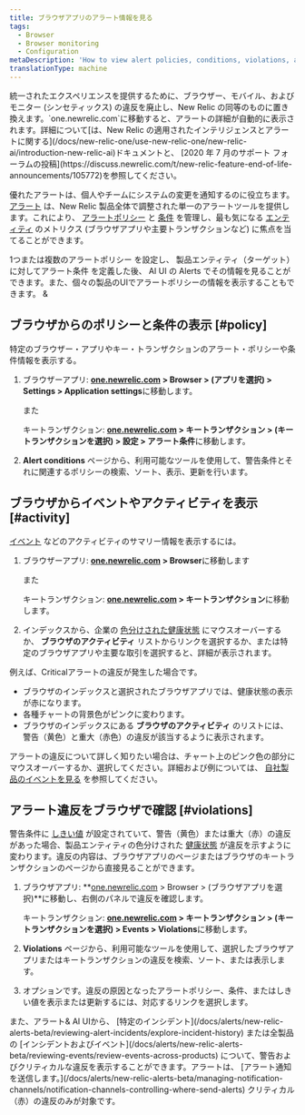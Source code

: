 ```yaml
---
title: ブラウザアプリのアラート情報を見る
tags:
  - Browser
  - Browser monitoring
  - Configuration
metaDescription: 'How to view alert policies, conditions, violations, and other activity and events directly the browser monitoring UI.'
translationType: machine
---
```


<Callout variant="important">
  統一されたエクスペリエンスを提供するために、ブラウザー、モバイル、およびモニター (シンセティックス) の違反を廃止し、New Relic の同等のものに置き換えます。`one.newrelic.com`に移動すると、アラートの詳細が自動的に表示されます。詳細について[は、New Relic の適用されたインテリジェンスとアラートに関する](/docs/new-relic-one/use-new-relic-one/new-relic-ai/introduction-new-relic-ai)ドキュメントと、 [2020 年 7 月のサポート フォーラムの投稿](https://discuss.newrelic.com/t/new-relic-feature-end-of-life-announcements/105772)を参照してください。
</Callout>

優れたアラートは、個人やチームにシステムの変更を通知するのに役立ちます。 [アラート](/docs/alerts/new-relic-alerts-beta/getting-started/new-relic-alerts) は、New Relic 製品全体で調整された単一のアラートツールを提供します。これにより、 [アラートポリシー](/docs/alerts/new-relic-alerts-beta/getting-started/alerts-glossary#alert-policy) と [条件](/docs/alerts/new-relic-alerts-beta/getting-started/alerts-glossary#alert-condition) を管理し、最も気になる [エンティティ](/docs/alerts/new-relic-alerts-beta/getting-started/alerts-glossary#alert-entity) のメトリクス (ブラウザアプリや主要トランザクションなど) に焦点を当てることができます。

[](/docs/alerts/new-relic-alerts-beta/configuring-alert-policies/name-or-rename-alert-policy)1つまたは複数のアラートポリシー を設定し、 製品エンティティ（ターゲット） に対してアラート条件 を定義した後、 AI UI の Alerts でその情報を見ることができます。また、個々の製品のUIでアラートポリシーの情報を表示することもできます。 [](/docs/alerts/new-relic-alerts-beta/configuring-alert-policies/define-alert-conditions)[](/docs/alerts/new-relic-alerts-beta/configuring-alert-policies/select-product-targets-alert-condition)&

## ブラウザからのポリシーと条件の表示 [#policy]

特定のブラウザー・アプリやキー・トランザクションのアラート・ポリシーや条件情報を表示する。

1. ブラウザーアプリ: **[one.newrelic.com](https://one.newrelic.com/all-capabilities) > Browser > (アプリを選択) > Settings > Application settings**に移動します。

   また

   キートランザクション: **[one.newrelic.com](https://one.newrelic.com/all-capabilities) > キートランザクション > (キートランザクションを選択) > 設定 > アラート条件**に移動します。

2. **Alert conditions** ページから、利用可能なツールを使用して、警告条件とそれに関連するポリシーの検索、ソート、表示、更新を行います。

## ブラウザからイベントやアクティビティを表示 [#activity]

[イベント](/docs/alerts/new-relic-alerts-beta/getting-started/alerts-glossary#event) などのアクティビティのサマリー情報を表示するには。

1. ブラウザーアプリ: **[one.newrelic.com](https://one.newrelic.com/all-capabilities) > Browser**に移動します

   また

   キートランザクション: **[one.newrelic.com](https://one.newrelic.com/all-capabilities) > キートランザクション**に移動します。

2. インデックスから、企業の [色分けされた健康状態](/docs/alerts/new-relic-alerts-beta/getting-started/alerts-glossary#health-status) にマウスオーバーするか、 **ブラウザのアクティビティ** リストからリンクを選択するか、または特定のブラウザアプリや主要な取引を選択すると、詳細が表示されます。

例えば、Criticalアラートの違反が発生した場合です。

* ブラウザのインデックスと選択されたブラウザアプリでは、健康状態の表示が赤になります。
* 各種チャートの背景色がピンクに変わります。
* ブラウザのインデックスにある **ブラウザのアクティビティ** のリストには、警告（黄色）と重大（赤色）の違反が該当するように表示されます。

アラートの違反について詳しく知りたい場合は、チャート上のピンク色の部分にマウスオーバーするか、選択してください。詳細および例については、 [自社製品のイベントを見る](/docs/alerts/new-relic-alerts-beta/reviewing-events/view-events-their-products) を参照してください。

## アラート違反をブラウザで確認 [#violations]

警告条件に [しきい値](/docs/alerts/new-relic-alerts-beta/getting-started/alerts-glossary#alert-threshold) が設定されていて、警告（黄色）または重大（赤）の違反があった場合、製品エンティティの色分けされた [健康状態](/docs/alerts/new-relic-alerts-beta/getting-started/alerts-glossary#health-status) が違反を示すように変わります。違反の内容は、ブラウザアプリのページまたはブラウザのキートランザクションのページから直接見ることができます。

1. ブラウザアプリ: **[one.newrelic.com](https://one.newrelic.com/all-capabilities) > Browser > (ブラウザアプリを選択)**に移動し、右側のパネルで違反を確認します。

   キートランザクション: **[one.newrelic.com](https://one.newrelic.com/all-capabilities) > キートランザクション > (キートランザクションを選択) > Events > Violations**に移動します。

2. **Violations** ページから、利用可能なツールを使用して、選択したブラウザアプリまたはキートランザクションの違反を検索、ソート、または表示します。

3. オプションです。違反の原因となったアラートポリシー、条件、またはしきい値を表示または更新するには、対応するリンクを選択します。

<Callout variant="tip">
  また、アラート& AI UIから、 [特定のインシデント](/docs/alerts/new-relic-alerts-beta/reviewing-alert-incidents/explore-incident-history) または全製品の [インシデントおよびイベント](/docs/alerts/new-relic-alerts-beta/reviewing-events/review-events-across-products) について、警告およびクリティカルな違反を表示することができます。アラートは、 [アラート通知を送信します。](/docs/alerts/new-relic-alerts-beta/managing-notification-channels/notification-channels-controlling-where-send-alerts) クリティカル（赤）の違反のみが対象です。
</Callout>
